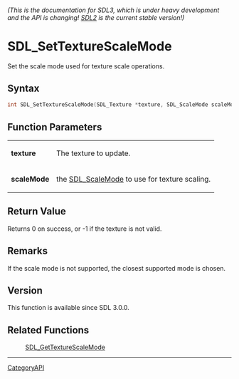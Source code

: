 ====== (This is the documentation for SDL3, which is under heavy development and the API is changing! [https://wiki.libsdl.org/ SDL2] is the current stable version!) ======
= SDL_SetTextureScaleMode =

Set the scale mode used for texture scale operations.

== Syntax ==

<syntaxhighlight lang='c'>
int SDL_SetTextureScaleMode(SDL_Texture *texture, SDL_ScaleMode scaleMode);
</syntaxhighlight>

== Function Parameters ==

{|
|'''texture'''
|The texture to update.
|-
|'''scaleMode'''
|the [[SDL_ScaleMode]] to use for texture scaling.
|}

== Return Value ==

Returns 0 on success, or -1 if the texture is not valid.

== Remarks ==

If the scale mode is not supported, the closest supported mode is chosen.

== Version ==

This function is available since SDL 3.0.0.

== Related Functions ==

:[[SDL_GetTextureScaleMode]]

----
[[CategoryAPI]]


